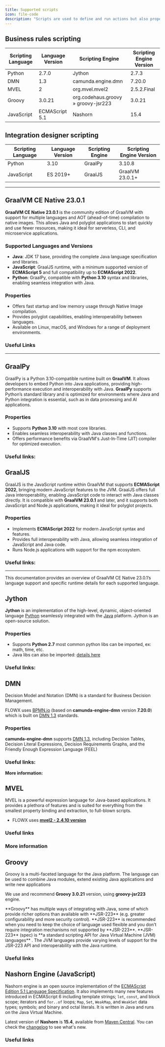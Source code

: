 ```yaml
---
title: Supported scripts  
icon: file-code  
description: "Scripts are used to define and run actions but also properties inside nodes. For now, the following script languages are supported."
---
```


## Business rules scripting

<CardGroup>

<Card title="Python" icon="python" href="#python"></Card>
<Card title="DMN" icon="code" href="#dmn"></Card>
<Card title="MVEL" icon="code" href="#mvel"></Card>
<Card title="Groovy" icon="code" href="#groovy"></Card>
<Card title="JavaScript (Nashorn)" icon="code" href="#nashorn-engine-javascript"></Card>

</CardGroup>

| Scripting Language | Language Version | Scripting Engine                    | Scripting Engine Version |
| ------------------ | ---------------- | ----------------------------------- | ------------------------ |
| Python             | 2.7.0            | Jython                              | 2.7.3                    |
| DMN                | 1.3              | camunda.engine.dmn                  | 7.20.0                   |
| MVEL               | 2                | org.mvel.mvel2                      | 2.5.2.Final              |
| Groovy             | 3.0.21           | org.codehaus.groovy » groovy-jsr223 | 3.0.21                   |
| JavaScript         | ECMAScript 5.1   | Nashorn                             | 15.4                     |

## Integration designer scripting

| Scripting Language | Language Version | Scripting Engine | Scripting Engine Version |
| ------------------ | ---------------- | ---------------- | ------------------------ |
| Python             | 3.10             | GraalPy          | 3.10.8                   |
| JavaScript         | ES 2019+         | GraalJS          | GraalVM 23.0.1+          |

---

## GraalVM CE Native 23.0.1

**GraalVM CE Native 23.0.1** is the community edition of GraalVM with support for multiple languages and AOT (ahead-of-time) compilation to native images. This allows Java and polyglot applications to start quickly and use fewer resources, making it ideal for serverless, CLI, and microservice applications.

### Supported Languages and Versions

- **Java**: JDK 17 base, providing the complete Java language specification and libraries.
- **JavaScript**: GraalJS runtime, with a minimum supported version of **ECMAScript 5** and full compatibility up to **ECMAScript 2022**.
- **Python**: GraalPy, compatible with **Python 3.10** syntax and libraries, enabling seamless integration with Java.

### Properties

- Offers fast startup and low memory usage through Native Image compilation.
- Provides polyglot capabilities, enabling interoperability between languages.
- Available on Linux, macOS, and Windows for a range of deployment environments.

### Useful Links

<Card title="GraalVM Documentation" href="https://www.graalvm.org/docs/" icon="link"></Card>
<Card title="GraalVM 23.0.1 Release Notes" href="https://www.graalvm.org/release-notes/" icon="link"></Card>

---

## GraalPy

GraalPy is a Python 3.10-compatible runtime built on **GraalVM**. It allows developers to embed Python into Java applications, providing high-performance execution and interoperability with Java. **GraalPy** supports Python’s standard library and is optimized for environments where Java and Python integration is essential, such as in data processing and AI applications.

### Properties

- Supports **Python 3.10** with most core libraries.
- Enables seamless interoperability with Java classes and functions.
- Offers performance benefits via GraalVM's Just-In-Time (JIT) compiler for optimized execution.

### Useful links:

<Card title="GraalPy Documentation" href="https://docs.oracle.com/en/graalvm/graalpy" icon="link"></Card>

## GraalJS

GraalJS is the JavaScript runtime within GraalVM that supports **ECMAScript 2022**, bringing modern JavaScript features to the JVM. GraalJS offers full Java interoperability, enabling JavaScript code to interact with Java classes directly. It is compatible with **GraalVM 23.0.1** and later, and it supports both JavaScript and Node.js applications, making it ideal for polyglot projects.

### Properties

- Implements **ECMAScript 2022** for modern JavaScript syntax and features.
- Provides full interoperability with Java, allowing seamless integration of JavaScript and Java code.
- Runs Node.js applications with support for the npm ecosystem.

### Useful links:

<Card title="GraalJS Documentation" href="https://www.graalvm.org/reference-manual/graaljs/" icon="link"></Card>

---

This documentation provides an overview of GraalVM CE Native 23.0.1’s language support and specific runtime details for each supported language.


## Jython

**Jython** is an implementation of the high-level, dynamic, object-oriented language [Python](http://www.python.org/) seamlessly integrated with the [Java](http://www.javasoft.com/) platform. Jython is an open-source solution.

<Card title ="Jython Book" href="https://jython.readthedocs.io/en/latest/" icon ="link">
</Card>

### Properties

* Supports **Python 2.7** most common python libs can be imported, ex: math, time, etc.
* Java libs can also be imported: [details here ](https://www.tutorialspoint.com/jython/jython_importing_java_libraries.htm)

### Useful links:

<Card title = "Python 2.7 documentation" href= "https://docs.python.org/2.7/" icon ="link"></Card>

<Card title = "Jython" href="https://www.jython.org/" icon = "link"></Card>

<Card title ="Jython FAQs" href="https://wiki.python.org/jython/JythonFaq" icon ="link"></Card>

## DMN

Decision Model and Notation (DMN) is a standard for Business Decision Management.

FLOWX uses [BPMN.io](https://bpmn.io/) (based on **camunda-engine-dmn** version **7.20.0**) which is built on [DMN 1.3](https://www.omg.org/spec/DMN/1.3/PDF) standards.

### Properties

**camunda-engine-dmn** supports [DMN 1.3](https://www.omg.org/spec/DMN/1.3/PDF), including Decision Tables, Decision Literal Expressions, Decision Requirements Graphs, and the Friendly Enough Expression Language (FEEL)

### Useful links:

<Card title ="Decision Model and Notation (DMN)" href ="https://www.omg.org/dmn/" icon ="link"></Card>

<Card title ="DMN 1.3 specs" href="https://www.omg.org/spec/DMN/1.3/PDF" icon = "link"></Card>

**More information:**

<Card title ="DMN Business rule action" href= "/4.0/docs/platform-overview/frameworks-and-standards/business-process-industry-standards/intro-to-dmn"></Card>

## MVEL

MVEL is a powerful expression language for Java-based applications. It provides a plethora of features and is suited for everything from the smallest property binding and extraction, to full-blown scripts.

* FLOWX uses [**mvel2 - 2.4.10 version**](https://mvnrepository.com/artifact/org.mvel/mvel2/2.4.10.Final)

### Useful links

<Card title ="Mvel documentation" href="http://mvel.documentnode.com/" icon ="link"></Card>

<Card title ="Maven repository: Mvel 2.4.0 final" href = "https://github.com/mvel/mvel/tags" icon ="link"></Card>

### More information

<Card title = "Intro to MVEL" href="/4.0/docs/platform-overview/frameworks-and-standards/business-process-industry-standards/intro-to-mvel"></Card>

## Groovy

Groovy is a multi-faceted language for the Java platform. The language can be used to combine Java modules, extend existing Java applications and write new applications

We use and recommend **Groovy 3.0.21** version, using **groovy-jsr223** engine.

<Info>
**Groovy** has multiple ways of integrating with Java, some of which provide richer options than available with **JSR-223** (e.g. greater configurability and more security control). **JSR-223** is recommended when you need to keep the choice of language used flexible and you don't require integration mechanisms not supported by **JSR-223**.
</Info>

<Info>
**JSR-223** (spec) is **a standard scripting API for Java Virtual Machine (JVM) languages** . The JVM languages provide varying levels of support for the JSR-223 API and interoperability with the Java runtime.
</Info>

### Useful links

<Card title ="Groovy Language Documentation" href="https://docs.groovy-lang.org/docs/groovy-3.0.21/html/documentation/" icon ="link"></Card>

<Card title ="[Java] Class GroovyScriptEngineImpl" href ="https://docs.groovy-lang.org/latest/html/gapi/org/codehaus/groovy/jsr223/GroovyScriptEngineImpl.html" icon ="link"></Card>

<Card title ="groovy-jsr223" href = "https://mvnrepository.com/artifact/org.codehaus.groovy/groovy-jsr223" icon ="link"></Card>


## Nashorn Engine (JavaScript)

Nashorn engine is an open source implementation of the [ECMAScript Edition 5.1 Language Specification](https://es5.github.io/). It also implements many new features introduced in ECMAScript 6 including template strings; `let`, `const`, and block scope; iterators and `for..of` loops; `Map`, `Set`, `WeakMap`, and `WeakSet` data types; symbols; and binary and octal literals. It is written in Java and runs on the Java Virtual Machine.

Latest version of **Nashorn** is **15.4**, available from [Maven Central](https://search.maven.org/artifact/org.openjdk.nashorn/nashorn-core/15.4/jar). You can check the [changelog](https://github.com/openjdk/nashorn/blob/main/CHANGELOG.md) to see what's new.

### Useful links

<Card title = "Nashorn - Changelog" href = "https://github.com/openjdk/nashorn" icon ="link"></Card>

<Card title = "OpenJDK - Nashorn" href = "https://github.com/openjdk/nashorn/blob/main/CHANGELOG.md" icon ="link"> </Card>

<Card title ="nashorn-core - Maven Central" href ="https://central.sonatype.com/artifact/org.openjdk.nashorn/nashorn-core/15.4?smo=true" icon ="link">
</Card>
